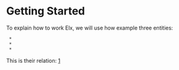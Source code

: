= Getting Started =

To explain how to work Elx, we will use how example three entities:
  * {{{TblCompany}}}
  * {{{TblEmployee}}}
  * {{{TblAddress}}}

This is their relation:
[http://orm-elx.googlecode.com/files/diagram.png]